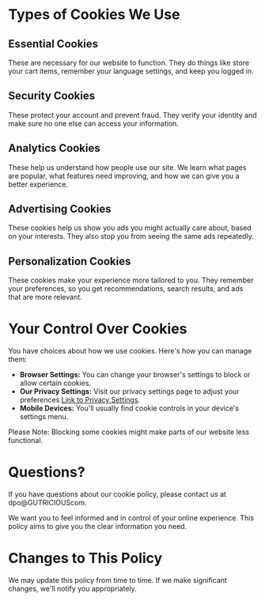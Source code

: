 # Types of Cookies We Use

## Essential Cookies

These are necessary for our website to function. They do things like store your cart items, remember your language settings, and keep you logged in.

## Security Cookies

These protect your account and prevent fraud. They verify your identity and make sure no one else can access your information.

## Analytics Cookies

These help us understand how people use our site. We learn what pages are popular, what features need improving, and how we can give you a better experience.

## Advertising Cookies

These cookies help us show you ads you might actually care about, based on your interests. They also stop you from seeing the same ads repeatedly.

## Personalization Cookies

These cookies make your experience more tailored to you. They remember your preferences, so you get recommendations, search results, and ads that are more relevant.

# Your Control Over Cookies

You have choices about how we use cookies. Here's how you can manage them:

- **Browser Settings:** You can change your browser's settings to block or allow certain cookies.
- **Our Privacy Settings:** Visit our privacy settings page to adjust your preferences [Link to Privacy Settings](gutricious.com/privacy).
- **Mobile Devices:** You'll usually find cookie controls in your device's settings menu.

Please Note: Blocking some cookies might make parts of our website less functional.

# Questions?

If you have questions about our cookie policy, please contact us at dpo@GUTRICIOUScom.

We want you to feel informed and in control of your online experience. This policy aims to give you the clear information you need.

# Changes to This Policy

We may update this policy from time to time. If we make significant changes, we'll notify you appropriately.
